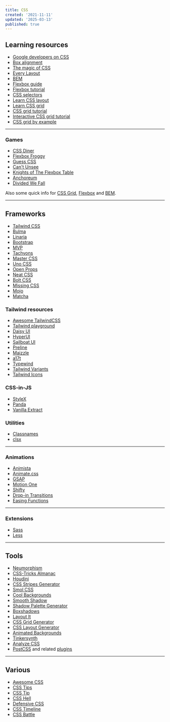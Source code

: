```yaml
---
title: CSS
created: '2021-11-11'
updated: '2025-03-13'
published: true
---
```


## Learning resources

- [Google developers on CSS](https://web.dev/learn/css/)
- [Box alignment](https://ishadeed.com/article/learn-box-alignment/)
- [The magic of CSS](https://adamschwartz.co/magic-of-css/)
- [Every Layout](https://every-layout.dev/)
- [BEM](https://en.bem.info/)
- [Flexbox guide](https://blog.webdevsimplified.com/2021-11/flexbox/)
- [Flexbox tutorial](https://www.codeinwp.com/blog/css-flexbox-tutorial/)
- [CSS selectors](https://fffuel.co/css-selectors/)
- [Learn CSS layout](https://book.mixu.net/css/)
- [Learn CSS grid](https://learncssgrid.com/)
- [CSS grid tutorial](https://www.codeinwp.com/blog/css-grid-tutorial-layout/)
- [Interactive CSS grid tutorial](https://www.euismod.dev/)
- [CSS grid by example](https://gridbyexample.com/)

---

### Games

- [CSS Diner](https://flukeout.github.io/)
- [Flexbox Froggy](https://flexboxfroggy.com/)
- [Guess CSS](https://www.guess-css.app/)
- [Can't Unsee](https://cantunsee.space/)
- [Knights of The Flexbox Table](https://knightsoftheflexboxtable.com/)
- [Anchoreum](https://anchoreum.com/)
- [Divided We Fall](https://divided-we-fall.therobinlord.com/)

Also some quick info for [CSS Grid](https://grid.malven.co/), [Flexbox](https://flexbox.malven.co/) and [BEM](https://9elements.com/bem-cheat-sheet/).

---

## Frameworks

- [Tailwind CSS](https://tailwindcss.com/)
- [Bulma](https://bulma.io/)
- [Linaria](https://github.com/callstack/linaria)
- [Bootstrap](https://getbootstrap.com/)
- [MVP](https://andybrewer.github.io/mvp/)
- [Tachyons](https://tachyons.io/)
- [Master CSS](https://github.com/master-co/css)
- [Uno CSS](https://github.com/unocss/unocss)
- [Open Props](https://github.com/argyleink/open-props)
- [Neat CSS](https://github.com/codazoda/neatcss)
- [Bolt CSS](https://github.com/tbolt/boltcss)
- [Missing CSS](https://github.com/bigskysoftware/missing)
- [Mojo](https://github.com/mojocss/mojocss)
- [Matcha](https://github.com/lowlighter/matcha)

### Tailwind resources

- [Awesome TailwindCSS](https://github.com/aniftyco/awesome-tailwindcss)
- [Tailwind playground](https://play.tailwindcss.com/)
- [Daisy UI](https://daisyui.com/)
- [HyperUI](https://www.hyperui.dev/)
- [Sailboat UI](https://sailboatui.com/)
- [Preline](https://preline.co/)
- [Maizzle](https://maizzle.com/)
- [a17t](https://a17t.miles.land/)
- [Typewind](https://github.com/mokshit06/typewind)
- [Tailwind Variants](https://github.com/nextui-org/tailwind-variants)
- [Tailwind Icons](https://github.com/egoist/tailwindcss-icons)

### CSS-in-JS

- [StyleX](https://github.com/facebook/stylex)
- [Panda](https://github.com/chakra-ui/panda)
- [Vanilla Extract](https://github.com/vanilla-extract-css/vanilla-extract)

### Utilities

- [Classnames](https://github.com/JedWatson/classnames)
- [clsx](https://github.com/lukeed/clsx)

---

### Animations

- [Animista](https://animista.net/)
- [Animate.css](https://animate.style/)
- [GSAP](https://gsap.com/)
- [Motion One](https://github.com/motiondivision/motionone)
- [Shifty](https://github.com/jeremyckahn/shifty/)
- [Drop-in Transitions](https://www.transition.style/)
- [Easing Functions](https://easings.net/)

---

### Extensions

- [Sass](https://sass-lang.com/)
- [Less](https://lesscss.org/)

---

## Tools

- [Neumorphism](https://neumorphism.io/)
- [CSS-Tricks Almanac](https://css-tricks.com/almanac/)
- [Houdini](https://houdini.how/)
- [CSS Stripes Generator](https://stripesgenerator.com/)
- [Smol CSS](https://smolcss.dev/)
- [Cool Backgrounds](https://coolbackgrounds.io/)
- [Smooth Shadow](https://shadows.brumm.af/)
- [Shadow Palette Generator](https://www.joshwcomeau.com/shadow-palette/)
- [Boxshadows](https://boxshadows.xyz/)
- [Layout It](https://grid.layoutit.com/)
- [CSS Grid Generator](https://cssgrid-generator.netlify.app/)
- [CSS Layout Generator](https://layout.bradwoods.io/)
- [Animated Backgrounds](https://animatedbackgrounds.me/)
- [Tinkersynth](https://tinkersynth.com/)
- [Analyze CSS](https://www.projectwallace.com/analyze-css)
- [PostCSS](https://postcss.org/) and related [plugins](https://www.postcss.parts/)

---

## Various

- [Awesome CSS](https://github.com/awesome-css-group/awesome-css)
- [CSS Tips](https://markodenic.com/css-tips/)
- [CSS Tip](https://css-tip.com/)
- [CSS Hell](https://csshell.dev/)
- [Defensive CSS](https://defensivecss.dev/)
- [CSS Timeline](https://css-timeline.vercel.app/)
- [CSS Battle](https://cssbattle.dev/)
